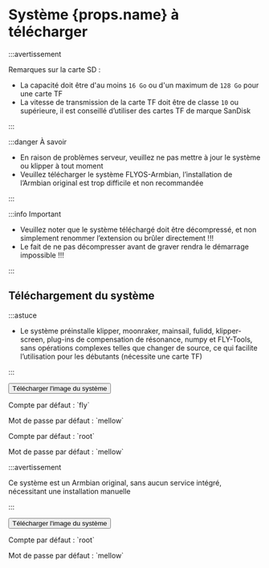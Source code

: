 # Système {props.name} à télécharger

:::avertissement

Remarques sur la carte SD :

* La capacité doit être d'au moins `16 Go` ou d'un maximum de `128 Go` pour une carte TF
* La vitesse de transmission de la carte TF doit être de classe `10` ou supérieure, il est conseillé d’utiliser des cartes TF de marque SanDisk

:::

:::danger À savoir

* En raison de problèmes serveur, veuillez ne pas mettre à jour le système ou klipper à tout moment
* Veuillez télécharger le système FLYOS-Armbian, l’installation de l’Armbian original est trop difficile et non recommandée

:::

:::info Important

* Veuillez noter que le système téléchargé doit être décompressé, et non simplement renommer l’extension ou brûler directement !!!
* Le fait de ne pas décompresser avant de graver rendra le démarrage impossible !!!

:::

## Téléchargement du système

<Tabs>
  <TabItem value="flyos" label="FLYOS-Armbian (basé sur Armbian)" default>

:::astuce

* Le système préinstalle klipper, moonraker, mainsail, fulidd, klipper-screen, plug-ins de compensation de résonance, numpy et FLY-Tools, sans opérations complexes telles que changer de source, ce qui facilite l’utilisation pour les débutants (nécessite une carte TF)

:::

<Button variant="contained" disableElevation href="https://cdn.mellow.klipper.cn/IMG/Beta/FlyOS_h3_3.3.4_fix_20241107.img.xz">Télécharger l'image du système</Button>

<Tabs>
<TabItem value="fly" label="Utilisateur normal" default>
<p>Compte par défaut : `fly`</p>
<p>Mot de passe par défaut : `mellow`</p>
  </TabItem>
  <TabItem value="root" label="Compte root" default>
<p>Compte par défaut : `root`</p>
<p>Mot de passe par défaut : `mellow`</p>
  </TabItem>
</Tabs>
  </TabItem>
<TabItem value="armbian" label="Armbian original">

:::avertissement

Ce système est un Armbian original, sans aucun service intégré, nécessitant une installation manuelle

:::

<Button variant="contained" color="success" disableElevation href="https://cdn.mellow.klipper.cn/IMG/Build/Armbian_Flypilite2_bullseye_current_5.10.85.img.xz">Télécharger l'image du système</Button>

<p>Compte par défaut : `root`</p>
<p>Mot de passe par défaut : `mellow`</p>

  </TabItem>
</Tabs>
